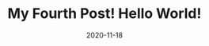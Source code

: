 ---
title: My Fourth Post! Hello World!
slug: my-fourth-post
date: 2020-11-18
featureImage: desert.jpg
excerpt: I'm baby mixtape copper mug typewriter truffaut subway tile lyft whatever heirloom vinyl hoodie fingerstache sriracha iPhone cornhole.
---